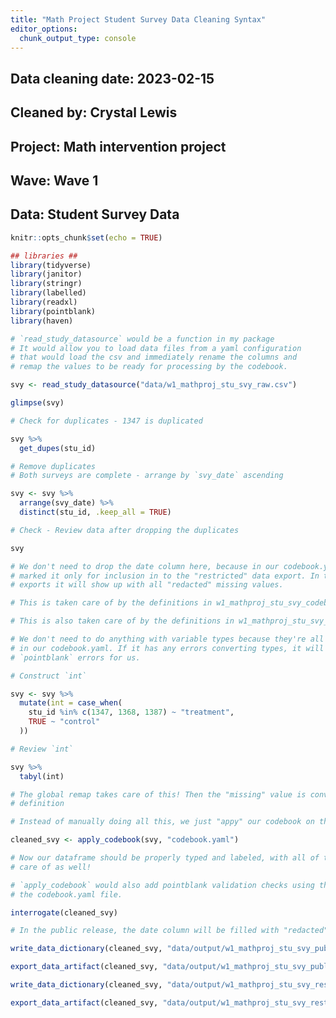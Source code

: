 ---
title: "Math Project Student Survey Data Cleaning Syntax"
editor_options: 
  chunk_output_type: console
---

## Data cleaning date: 2023-02-15
## Cleaned by: Crystal Lewis
## Project: Math intervention project
## Wave: Wave 1
## Data: Student Survey Data

```{r setup, include=FALSE, message = FALSE, warning = FALSE}
knitr::opts_chunk$set(echo = TRUE)

## libraries ##
library(tidyverse)
library(janitor)
library(stringr)
library(labelled)
library(readxl)
library(pointblank)
library(haven)
```

```{r Read in data}

# `read_study_datasource` would be a function in my package
# It would allow you to load data files from a yaml configuration
# that would load the csv and immediately rename the columns and
# remap the values to be ready for processing by the codebook.

svy <- read_study_datasource("data/w1_mathproj_stu_svy_raw.csv")

```

```{r (01) Review the data}

glimpse(svy)

```

```{r (02) Adjust cases as needed}

# Check for duplicates - 1347 is duplicated

svy %>%
  get_dupes(stu_id)

# Remove duplicates 
# Both surveys are complete - arrange by `svy_date` ascending

svy <- svy %>%
  arrange(svy_date) %>%
  distinct(stu_id, .keep_all = TRUE)

# Check - Review data after dropping the duplicates

svy

```

```{r (03) De-identify data}

# We don't need to drop the date column here, because in our codebook.yaml we've already
# marked it only for inclusion in to the "restricted" data export. In the other
# exports it will show up with all "redacted" missing values.

```

```{r (07) Normalize variables}

# This is taken care of by the definitions in w1_mathproj_stu_svy_codebook.yaml

```

```{r (08) Rename variables}

# This is also taken care of by the definitions in w1_mathproj_stu_svy_codebook.yaml

```

```{r (09) Update variable types}

# We don't need to do anything with variable types because they're all defined
# in our codebook.yaml. If it has any errors converting types, it will throw
# `pointblank` errors for us.

```

```{r (11) Construct variables}

# Construct `int`

svy <- svy %>%
  mutate(int = case_when(
    stu_id %in% c(1347, 1368, 1387) ~ "treatment",
    TRUE ~ "control"
  ))

# Review `int`

svy %>%
  tabyl(int)


```

```{r (12) Add missing values}

# The global remap takes care of this! Then the "missing" value is converted properly by the codebook
# definition 

```

```{r (13) Add metadata}

# Instead of manually doing all this, we just "appy" our codebook on the dataframe we just loaded

cleaned_svy <- apply_codebook(svy, "codebook.yaml")

# Now our dataframe should be properly typed and labeled, with all of the missing values taken
# care of as well!

```

```{r (14) Validate data}

# `apply_codebook` would also add pointblank validation checks using the constraints we defined in
# the codebook.yaml file.

interrogate(cleaned_svy)

```

```{r Export public data}

# In the public release, the date column will be filled with "redacted" missing values.

write_data_dictionary(cleaned_svy, "data/output/w1_mathproj_stu_svy_public_data_dictionary.csv", release = "public")

export_data_artifact(cleaned_svy, "data/output/w1_mathproj_stu_svy_public.sav", release = "public", format = "sav")

```

```{r Export restricted data}

write_data_dictionary(cleaned_svy, "data/output/w1_mathproj_stu_svy_restricted_data_dictionary.csv", release = "restricted")

export_data_artifact(cleaned_svy, "data/output/w1_mathproj_stu_svy_restricted.sav", release = "restricted", format = "sav")


```
